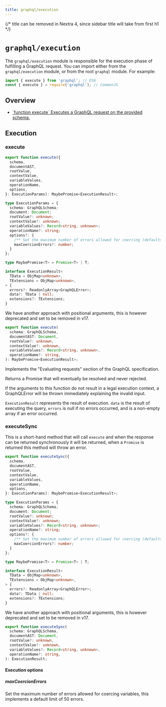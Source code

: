 ```yaml
---
title: graphql/execution
---
```


{/* title can be removed in Nextra 4, since sidebar title will take from first h1 */}

# `graphql/execution`

The `graphql/execution` module is responsible for the execution phase of
fulfilling a GraphQL request. You can import either from the `graphql/execution` module, or from the root `graphql` module. For example:

```js
import { execute } from 'graphql'; // ES6
const { execute } = require('graphql'); // CommonJS
```

## Overview

<ul className="apiIndex">
  <li>
    <a href="#execute">
      `function execute` Executes a GraphQL request on the provided schema.
    </a>
  </li>
</ul>

## Execution

### execute

```ts
export function execute({
  schema,
  documentAST,
  rootValue,
  contextValue,
  variableValues,
  operationName,
  options,
}: ExecutionParams): MaybePromise<ExecutionResult>;

type ExecutionParams = {
  schema: GraphQLSchema;
  document: Document;
  rootValue?: unknown;
  contextValue?: unknown;
  variableValues?: Record<string, unknown>;
  operationName?: string;
  options?: {
    /** Set the maximum number of errors allowed for coercing (defaults to 50). */
    maxCoercionErrors?: number;
  }
};

type MaybePromise<T> = Promise<T> | T;

interface ExecutionResult<
  TData = ObjMap<unknown>,
  TExtensions = ObjMap<unknown>,
> {
  errors?: ReadonlyArray<GraphQLError>;
  data?: TData | null;
  extensions?: TExtensions;
}
```

We have another approach with positional arguments, this is however deprecated and set
to be removed in v17.

```ts
export function execute(
  schema: GraphQLSchema,
  documentAST: Document,
  rootValue?: unknown,
  contextValue?: unknown,
  variableValues?: Record<string, unknown>,
  operationName?: string,
): MaybePromise<ExecutionResult>;
```

Implements the "Evaluating requests" section of the GraphQL specification.

Returns a Promise that will eventually be resolved and never rejected.

If the arguments to this function do not result in a legal execution context,
a GraphQLError will be thrown immediately explaining the invalid input.

`ExecutionResult` represents the result of execution. `data` is the result of
executing the query, `errors` is null if no errors occurred, and is a
non-empty array if an error occurred.

### executeSync

This is a short-hand method that will call `execute` and when the response can
be returned synchronously it will be returned, when a `Promise` is returned this
method will throw an error.

```ts
export function executeSync({
  schema,
  documentAST,
  rootValue,
  contextValue,
  variableValues,
  operationName,
  options,
}: ExecutionParams): MaybePromise<ExecutionResult>;

type ExecutionParams = {
  schema: GraphQLSchema;
  document: Document;
  rootValue?: unknown;
  contextValue?: unknown;
  variableValues?: Record<string, unknown>;
  operationName?: string;
  options?: {
    /** Set the maximum number of errors allowed for coercing (defaults to 50). */
    maxCoercionErrors?: number;
  }
};

type MaybePromise<T> = Promise<T> | T;

interface ExecutionResult<
  TData = ObjMap<unknown>,
  TExtensions = ObjMap<unknown>,
> {
  errors?: ReadonlyArray<GraphQLError>;
  data?: TData | null;
  extensions?: TExtensions;
}
```

We have another approach with positional arguments, this is however deprecated and set
to be removed in v17.

```ts
export function executeSync(
  schema: GraphQLSchema,
  documentAST: Document,
  rootValue?: unknown,
  contextValue?: unknown,
  variableValues?: Record<string, unknown>,
  operationName?: string,
): ExecutionResult;
```

#### Execution options

##### maxCoercionErrors

Set the maximum number of errors allowed for coercing variables, this implements a default limit of 50 errors.
